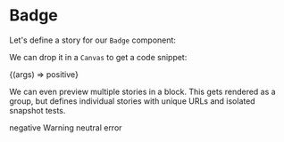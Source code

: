 
<Meta title="Badge" component={Badge}  />



# Badge

Let's define a story for our `Badge` component:

We can drop it in a `Canvas` to get a code snippet:

<Canvas withToolbar>
  <Story name="positive"  parameters={{ docs: { source: { code: require('./Badge.tsx') } }}}>
    {(args) => <Badge status="positive" {...args}>positive</Badge>}
  </Story>
</Canvas>

<ArgsTable story="positive" />

We can even preview multiple stories in a block. This
gets rendered as a group, but defines individual stories
with unique URLs and isolated snapshot tests.

<Canvas>
  <Story name="negative">
    <Badge status="negative">negative</Badge>
  </Story>
  <Story name="warning">
    <Badge status="warning">Warning</Badge>
  </Story>
  <Story name="neutral">
    <Badge status="neutral">neutral</Badge>
  </Story>
  <Story name="error">
    <Badge status="error">error</Badge>
  </Story>
</Canvas>

